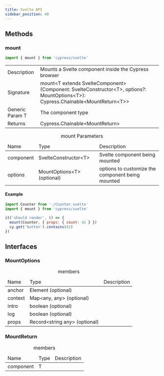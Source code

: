```yaml
---
title: Svelte API
sidebar_position: 40
---
```


## Methods

### mount

```js
import { mount } from 'cypress/svelte'
```

<table class="api-table table-list">
  <tr>
    <td>Description</td>
    <td>
      Mounts a Svelte component inside the Cypress browser
    </td>  
  </tr>
  <tr>
    <td>Signature</td>
    <td>mount&lt;T extends SvelteComponent&gt;(Component: SvelteConstructor&lt;T&gt;, options?: MountOptions&lt;T&gt;): Cypress.Chainable&lt;MountReturn&lt;T&gt;&gt;</td>
  </tr>
  <tr>
    <td>Generic Param T</td>
    <td>
      The component type
    </td>  
  </tr>
  <tr>
    <td>Returns</td>
    <td>Cypress.Chainable&lt;MountReturn&gt;</td>
  </tr>
</table>

<table class="api-table">
  <caption>mount Parameters</caption>
    <thead>
    <td>Name</td>
    <td>Type</td>
    <td>Description</td>
  </thead>
  <tr>
    <td>component</td>
    <td>SvelteConstructor&lt;T&gt;</td>
    <td>Svelte component being mounted</td>
  </tr>
  <tr>
    <td>options</td>
    <td>MountOptions&lt;T&gt; (optional)</td>
    <td>options to customize the component being mounted</td>
  </tr>
</table>

#### Example

```js
import Counter from './Counter.svelte'
import { mount } from 'cypress/svelte'

it('should render', () => {
  mount(Counter, { props: { count: 42 } })
  cy.get('button').contains(42)
})
```

## Interfaces

### MountOptions

<table class="api-table">
  <caption>members</caption>
    <thead>
    <td>Name</td>
    <td>Type</td>
    <td>Description</td>
  </thead>
  <tr>
    <td>anchor</td>
    <td>Element (optional)</td>
    <td></td>
  </tr>
  <tr>
    <td>context</td>
    <td>Map&lt;any, any&gt; (optional)</td>
    <td></td>
  </tr>
  <tr>
    <td>intro</td>
    <td>boolean (optional)</td>
    <td></td>
  </tr>
  <tr>
    <td>log</td>
    <td>boolean (optional)</td>
    <td></td>
  </tr>
  <tr>
    <td>props</td>
    <td>Record&lt;string any&gt; (optional)</td>
    <td></td>
  </tr>
</table>

### MountReturn

<table class="api-table">
  <caption>members</caption>
    <thead>
    <td>Name</td>
    <td>Type</td>
    <td>Description</td>
  </thead>
  <tr>
    <td>component</td>
    <td>T</td>
    <td></td>
  </tr>
</table>
